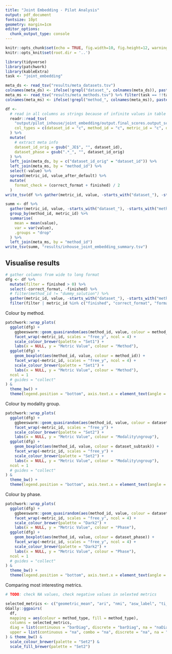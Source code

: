 ```yaml
---
title: "Joint Embedding - Pilot Analysis"
output: pdf_document
fontsize: 10pt
geometry: margin=1cm
editor_options: 
  chunk_output_type: console
---
```


```r
knitr::opts_chunk$set(echo = TRUE, fig.width=10, fig.height=12, warning = FALSE)
knitr::opts_knit$set(root.dir = '..')

library(tidyverse)
library(patchwork)
library(kableExtra)
task <- "joint_embedding"
```

```r
meta_ds <- read_tsv("results/meta_datasets.tsv")
colnames(meta_ds) <- ifelse(!grepl("dataset_", colnames(meta_ds)), paste0("dataset_", colnames(meta_ds)), colnames(meta_ds))
meta_ms <- read_tsv("results/meta_methods.tsv") %>% filter(task == !!task)
colnames(meta_ms) <- ifelse(!grepl("method_", colnames(meta_ms)), paste0("method_", colnames(meta_ms)), colnames(meta_ms))

df <- 
  # read in all columns as strings because of infinite values in table
  readr::read_tsv(
    "output/pilot_inhouse/joint_embedding/output.final_scores.output_scores.tsv",
    col_types = c(dataset_id = "c", method_id = "c", metric_id = "c", dataset_subtask = "c", value = "d", value_after_default = "d")
  ) %>%
  mutate(
    # extract meta info
    dataset_id_orig = gsub("_JE$", "", dataset_id),
    dataset_phase = gsub(".*_", "", dataset_id_orig)
  ) %>% 
  left_join(meta_ds, by = c("dataset_id_orig" = "dataset_id")) %>%
  left_join(meta_ms, by = "method_id") %>%
  select(-value) %>%
  spread(metric_id, value_after_default) %>% 
  mutate(
    format_check = (correct_format + finished) / 2
  )
write_tsv(df %>% gather(metric_id, value, -starts_with("dataset_"), -starts_with("method_"), -starts_with("metric_")), "results/inhouse_joint_embedding_scores.tsv")
```

```r
summ <- df %>% 
  gather(metric_id, value, -starts_with("dataset_"), -starts_with("method_")) %>% 
  group_by(method_id, metric_id) %>%
  summarise(
    mean = mean(value),
    var = var(value),
    .groups = "drop"
  ) %>% 
  left_join(meta_ms, by = "method_id")
write_tsv(summ, "results/inhouse_joint_embedding_summary.tsv")
```

\newpage
## Visualise results
```r
# gather columns from wide to long format
dfg <- df %>%
  mutate(filter = finished > 0) %>%
  select(-correct_format, -finished) %>%
  # filter(method_id != "dummy_solution") %>%
  gather(metric_id, value, -starts_with("dataset_"), -starts_with("method"), -filter) %>%
  filter(filter | metric_id %in% c("finished", "correct_format", "format_check"))
```

Colour by method.

```r
patchwork::wrap_plots(
  ggplot(dfg) +
    ggbeeswarm::geom_quasirandom(aes(method_id, value, colour = method_id), groupOnX = TRUE, size = 1) +
    facet_wrap(~metric_id, scales = "free_y", ncol = 4) +
    scale_colour_brewer(palette = "Set1") +
    labs(x = NULL, y = "Metric Value", colour = "Method"),
  ggplot(dfg) +
    geom_boxplot(aes(method_id, value, colour = method_id)) +
    facet_wrap(~metric_id, scales = "free_y", ncol = 4) +
    scale_colour_brewer(palette = "Set1") +
    labs(x = NULL, y = "Metric Value", colour = "Method"),
  ncol = 1
  # guides = "collect"
) &
  theme_bw() +
  theme(legend.position = "bottom", axis.text.x = element_text(angle = 30, hjust = 1))
```


\newpage
Colour by modality group.

```r
patchwork::wrap_plots(
  ggplot(dfg) +
    ggbeeswarm::geom_quasirandom(aes(method_id, value, colour = dataset_subtask), groupOnX = TRUE, size = 1) +
    facet_wrap(~metric_id, scales = "free_y") +
    scale_colour_brewer(palette = "Set2") +
    labs(x = NULL, y = "Metric Value", colour = "Modality\ngroup"),
  ggplot(dfg) +
    geom_boxplot(aes(method_id, value, colour = dataset_subtask)) +
    facet_wrap(~metric_id, scales = "free_y") +
    scale_colour_brewer(palette = "Set2") +
    labs(x = NULL, y = "Metric Value", colour = "Modality\ngroup"),
  ncol = 1
  # guides = "collect"
) &
  theme_bw() +
  theme(legend.position = "bottom", axis.text.x = element_text(angle = 30, hjust = 1))
```


\newpage
Colour by phase.

```r
patchwork::wrap_plots(
  ggplot(dfg) +
    ggbeeswarm::geom_quasirandom(aes(method_id, value, colour = dataset_phase), groupOnX = TRUE, size = 1) +
    facet_wrap(~metric_id, scales = "free_y", ncol = 4) +
    scale_colour_brewer(palette = "Dark2") +
    labs(x = NULL, y = "Metric Value", colour = "Phase"),
  ggplot(dfg) +
    geom_boxplot(aes(method_id, value, colour = dataset_phase)) +
    facet_wrap(~metric_id, scales = "free_y", ncol = 4) +
    scale_colour_brewer(palette = "Dark2") +
    labs(x = NULL, y = "Metric Value", colour = "Phase"),
  ncol = 1
  # guides = "collect"
) &
  theme_bw() +
  theme(legend.position = "bottom", axis.text.x = element_text(angle = 30, hjust = 1))
```


\newpage
Comparing most interesting metrics.

```r
# TODO: check NA values, check negative values in selexted metrics

selected_metrics <- c("geometric_mean", "ari", "nmi", "asw_label", "ti_cons_mean", "cc_cons", "asw_batch", "graph_conn")
GGally::ggpairs(
  df,
  mapping = aes(colour = method_type, fill = method_type), 
  columns = selected_metrics,
  diag = list(continuous = "barDiag", discrete = "barDiag", na = "naDiag"),
  upper = list(continuous = "na", combo = "na", discrete = "na", na = "na")
) & theme_bw() & 
  scale_colour_brewer(palette = "Set2") &
  scale_fill_brewer(palette = "Set2")
```
